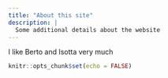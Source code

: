 ```yaml
---
title: "About this site"
description: |
  Some additional details about the website
---
```

I like Berto and Isotta very much 
```r
knitr::opts_chunk$set(echo = FALSE)
```

